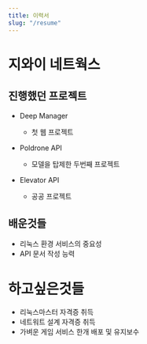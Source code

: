 ```yaml
---
title: 이력서
slug: "/resume"
---
```


# 지와이 네트웍스

## 진행했던 프로젝트
- Deep Manager
    - 첫 웹 프로젝트

- Poldrone API
    - 모델을 탑제한 두번째 프로젝트

- Elevator API
    - 공공 프로젝트

## 배운것들
- 리눅스 환경 서비스의 중요성
- API 문서 작성 능력


# 하고싶은것들
- 리눅스마스터 자격증 취득
- 네트워트 설계 자격증 취득
- 가벼운 게임 서비스 한개 배포 및 유지보수
